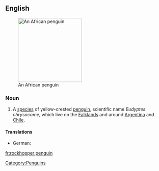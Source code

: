 ==English==
{{wikipedia}}
[[Image:Eudyptes chrysocome.jpg|200px|thumb|right|An African penguin]]

===Noun===
{{en-noun|sg=[[rockhopper]] [[penguin]]}}

# A [[species]] of yellow-crested [[penguin]], scientific name ''Eudyptes chrysocome'', which live on the [[Falklands]] and around [[Argentina]] and [[Chile]].

====Translations====
* German: {{t-|de|Felsenpinguin|m}}
[[Category:Penguins]]

[[fr:rockhopper penguin]]
